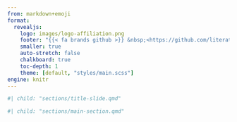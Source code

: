 ```yaml
---
from: markdown+emoji
format:
  revealjs:
    logo: images/logo-affiliation.png
    footer: "{{< fa brands github >}} &nbsp;<https://github.com/literaturesynthesis/retrieving-fulltext>"
    smaller: true
    auto-stretch: false
    chalkboard: true
    toc-depth: 1
    theme: [default, "styles/main.scss"]
engine: knitr
---
```


<!-- Insert section 'Title slide' -->

```r
#| child: "sections/title-slide.qmd"
```


<!-- Insert section 'Quarto basics' -->

```r
#| child: "sections/main-section.qmd"
```

